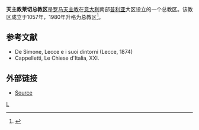 '''天主教莱切总教区'''是[[罗马天主教|罗马天主教]]在[[意大利|意大利]]南部[[普利亚|普利亚]]大区设立的一个总教区。该教区成立于1057年，1980年升格为总教区<ref>{{Cite web |url=http://www.catholic-hierarchy.org/diocese/dlecc.html |title=''Catholic Hierarchy'' page |access-date=2008-10-27 |archive-date=2020-10-31 |archive-url=https://web.archive.org/web/20201031013218/https://www.catholic-hierarchy.org/diocese/dlecc.html |dead-url=no }}</ref>。 

==参考文献==
*De Simone, Lecce e i suoi dintorni (Lecce, 1874)
*Cappelletti, Le Chiese d'Italia, XXI.
<references/>

==外部链接==
*[http://www.newadvent.org/cathen/09107d.htm Source] {{Wayback|url=http://www.newadvent.org/cathen/09107d.htm |date=20210114102759 }}

{{意大利天主教教區}}
[[Category:意大利天主教教区|L]]